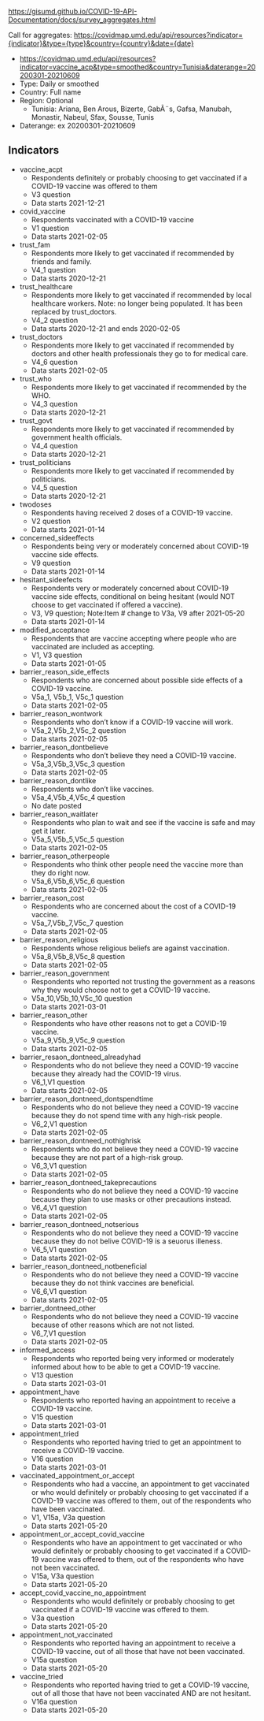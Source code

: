 https://gisumd.github.io/COVID-19-API-Documentation/docs/survey_aggregates.html

Call for aggregates: https://covidmap.umd.edu/api/resources?indicator={indicator}&type={type}&country={country}&date={date}
  * https://covidmap.umd.edu/api/resources?indicator=vaccine_acp&type=smoothed&country=Tunisia&daterange=20200301-20210609
* Type: Daily or smoothed
* Country: Full name
* Region: Optional
   * Tunisia: Ariana, Ben Arous, Bizerte, GabÃ¨s, Gafsa, Manubah, Monastir, Nabeul, Sfax, Sousse, Tunis
* Daterange: ex 20200301-20210609


## Indicators ##
* vaccine_acpt
  *  Respondents definitely or probably choosing to get vaccinated if a COVID-19 vaccine was offered to them
  *  V3 question
  *  Data starts 2021-12-21
* covid_vaccine
  *  Respondents vaccinated with a COVID-19 vaccine
  *  V1 question
  *  Data starts 2021-02-05
* trust_fam
  * Respondents more likely to get vaccinated if recommended by friends and family.
  * V4_1 question
  * Data starts 2020-12-21
* trust_healthcare
  * Respondents more likely to get vaccinated if recommended by local healthcare workers. Note: no longer being populated. It has been replaced by trust_doctors.
  * V4_2 question
  * Data starts 2020-12-21 and ends 2020-02-05
* trust_doctors
  * Respondents more likely to get vaccinated if recommended by doctors and other health professionals they go to for medical care.
  * V4_6 question
  * Data starts 2021-02-05
* trust_who
  * Respondents more likely to get vaccinated if recommended by the WHO.
  * V4_3 question
  * Data starts 2020-12-21
* trust_govt
  * Respondents more likely to get vaccinated if recommended by government health officials.
  * V4_4 question
  * Data starts 2020-12-21
* trust_politicians
  * Respondents more likely to get vaccinated if recommended by politicians.
  * V4_5 question
  * Data starts 2020-12-21
* twodoses
  * Respondents having received 2 doses of a COVID-19 vaccine.
  * V2 question
  * Data starts 2021-01-14
* concerned_sideeffects
  * Respondents being very or moderately concerned about COVID-19 vaccine side effects.
  * V9 question
  * Data starts 2021-01-14
* hesitant_sideefects
  * Respondents very or moderately concerned about COVID-19 vaccine side effects, conditional on being hesitant (would NOT choose to get vaccinated if offered a vaccine).
  * V3, V9 question; Note:Item # change to V3a, V9 after 2021-05-20
  * Data starts 2021-01-14
* modified_acceptance
  * Respondents that are vaccine accepting where people who are vaccinated are included as accepting.
  * V1, V3 question
  * Data starts 2021-01-05
* barrier_reason_side_effects
  * Respondents who are concerned about possible side effects of a COVID-19 vaccine.
  * V5a_1, V5b_1, V5c_1 question
  * Data starts 2021-02-05
* barrier_reason_wontwork
  * Respondents who don’t know if a COVID-19 vaccine will work.
  * V5a_2,V5b_2,V5c_2 question
  * Data starts 2021-02-05
* barrier_reason_dontbelieve
  * Respondents who don’t believe they need a COVID-19 vaccine.
  * V5a_3,V5b_3,V5c_3 question
  * Data starts 2021-02-05
* barrier_reason_dontlike
  * Respondents who don’t like vaccines.
  * V5a_4,V5b_4,V5c_4 question
  * No date posted
* barrier_reason_waitlater
  * Respondents who plan to wait and see if the vaccine is safe and may get it later.
  * V5a_5,V5b_5,V5c_5 question
  * Data starts 2021-02-05
* barrier_reason_otherpeople
  * Respondents who think other people need the vaccine more than they do right now.
  * V5a_6,V5b_6,V5c_6 question
  * Data starts 2021-02-05
* barrier_reason_cost
  * Respondents who are concerned about the cost of a COVID-19 vaccine.
  * V5a_7,V5b_7,V5c_7 question
  * Data starts 2021-02-05
* barrier_reason_religious
  * Respondents whose religious beliefs are against vaccination.
  * V5a_8,V5b_8,V5c_8 question
  * Data starts 2021-02-05
* barrier_reason_government
  * Respondents who reported not trusting the government as a reasons why they would choose not to get a COVID-19 vaccine.
  * V5a_10,V5b_10,V5c_10 question
  * Data starts 2021-03-01
* barrier_reason_other
  * Respondents who have other reasons not to get a COVID-19 vaccine.
  * V5a_9,V5b_9,V5c_9 question
  * Data starts 2021-02-05
* barrier_resaon_dontneed_alreadyhad
  * Respondents who do not believe they need a COVID-19 vaccine because they already had the COVID-19 virus.
  * V6_1,V1 question
  * Data starts 2021-02-05
* barrier_reason_dontneed_dontspendtime
  * Respondents who do not believe they need a COVID-19 vaccine because they do not spend time with any high-risk people.
  * V6_2,V1 question
  * Data starts 2021-02-05
* barrier_reason_dontneed_nothighrisk
  * Respondents who do not believe they need a COVID-19 vaccine because they are not part of a high-risk group.
  * V6_3,V1 question
  * Data starts 2021-02-05
* barrier_reason_dontneed_takeprecautions
  * Respondents who do not believe they need a COVID-19 vaccine because they plan to use masks or other precautions instead.
  * V6_4,V1 question
  * Data starts 2021-02-05
* barrier_reason_dontneed_notserious
  * Respondents who do not believe they need a COVID-19 vaccine because they do not belive COVID-19 is a seuorus illeness.
  * V6_5,V1 question
  * Data starts 2021-02-05
* barrier_reason_dontneed_notbeneficial
  * Respondents who do not believe they need a COVID-19 vaccine because they do not think vaccines are beneficial.
  * V6_6,V1 question
  * Data starts 2021-02-05
* barrier_dontneed_other
  * Respondents who do not believe they need a COVID-19 vaccine because of other reasons which are not not listed.
  * V6_7,V1 question
  * Data starts 2021-02-05
* informed_access
  * Respondents who reported being very informed or moderately informed about how to be able to get a COVID-19 vaccine.
  * V13 question
  * Data starts 2021-03-01
* appointment_have
  * Respondents who reported having an appointment to receive a COVID-19 vaccine.
  * V15 question
  * Data starts 2021-03-01
* appointment_tried
  * Respondents who reported having tried to get an appointment to receive a COVID-19 vaccine.
  * V16 question
  * Data starts 2021-03-01
* vaccinated_appointment_or_accept
  * Respondents who had a vaccine, an appointment to get vaccinated or who would definitely or probably choosing to get vaccinated if a COVID-19 vaccine was offered to them, out of the respondents who have been vaccinated.
  * V1, V15a, V3a question
  * Data starts 2021-05-20
* appointment_or_accept_covid_vaccine
  * Respondents who have an appointment to get vaccinated or who would definitely or probably choosing to get vaccinated if a COVID-19 vaccine was offered to them, out of the respondents who have not been vaccinated.
  * V15a, V3a question
  * Data starts 2021-05-20
* accept_covid_vaccine_no_appointment
  * Respondents who would definitely or probably choosing to get vaccinated if a COVID-19 vaccine was offered to them.
  * V3a question
  * Data starts 2021-05-20
* appointment_not_vaccinated
  * Respondents who reported having an appointment to receive a COVID-19 vaccine, out of all those that have not been vaccinated.
  * V15a question
  * Data starts 2021-05-20
* vaccine_tried
  * Respondents who reported having tried to get a COVID-19 vaccine, out of all those that have not been vaccinated AND are not hesitant.
  * V16a question
  * Data starts 2021-05-20
